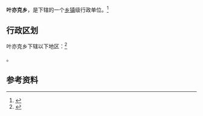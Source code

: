 {{中国乡级行政区|65/32/27/203/000}}

'''叶亦克乡'''，是{{PRC admin/fullname|65/32/27/203/000|3}}下辖的一个[[乡镇|乡镇]]级行政单位。<ref>{{PRC admin/ref sgc|{{PRC admin/parent|65/32/27/203/000}}}}</ref>

== 行政区划 ==

叶亦克乡下辖以下地区：<ref>{{PRC admin/ref sgc|65/32/27/203/000}}</ref>

{{PRC admin/children|65/32/27/203/000}}。

== 参考资料 ==

{{reflist}}

{{行政区划小作品}}
{{PRC admin/navcat|65/32/27/203/000}}